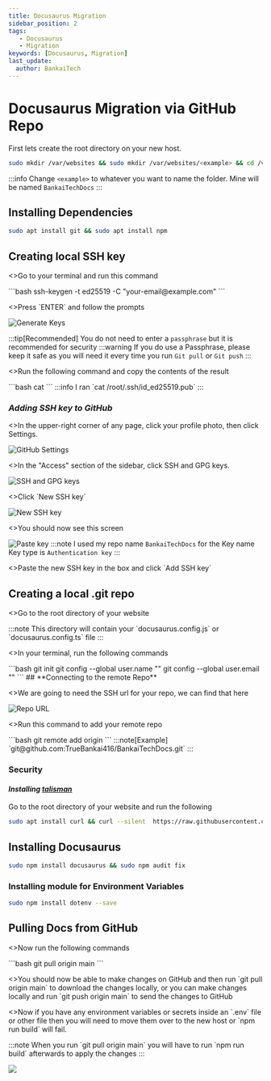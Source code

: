 ---
title: Docusaurus Migration
sidebar_position: 2
tags:
   - Docusaurus
   - Migration
keywords: [Docusaurus, Migration]
last_update:
  author: BankaiTech
---

# **Docusaurus Migration via GitHub Repo**

First lets create the root directory on your new host.
```bash
sudo mkdir /var/websites && sudo mkdir /var/websites/<example> && cd /var/websites/<example>
```
:::info
Change `<example>` to whatever you want to name the folder. Mine will be named `BankaiTechDocs`
:::

## **Installing Dependencies**
```bash
sudo apt install git && sudo apt install npm
```

## **Creating local SSH key**

<p>
<>Go to your terminal and run this command</>
</p>
```bash
ssh-keygen -t ed25519 -C "your-email@example.com"
```
<p>
<>Press `ENTER` and follow the prompts</>
</p>

![Generate Keys](/img/Docusaurus/Styling/generateKey.jpg)

:::tip[Recommended]
You do not need to enter a `passphrase` but it is recommended for security
:::warning
If you do use a Passphrase, please keep it safe as you will need it every time you run `Git pull` or `Git push`
:::

<p>
<>Run the following command and copy the contents of the result</>
</p>
```bash
cat <location of new ssh key>
```
:::info
I ran `cat /root/.ssh/id_ed25519.pub`
:::

### ***Adding SSH key to GitHub***
<p>
<>In the upper-right corner of any page, click your profile photo, then click Settings.</>
</p>

![GitHub Settings](/img/Docusaurus/Styling/githubSettings.png)

<p>
<>In the "Access" section of the sidebar, click SSH and GPG keys.</>
</p>

![SSH and GPG keys](/img/Docusaurus/Styling/sshKeys.jpg)

<p>
<>Click `New SSH key`</>
</p>

![New SSH key](/img/Docusaurus/Styling/NewSSHkey.png)

<p>
<>You should now see this screen</>
</p>

![Paste key](/img/Docusaurus/Styling/addKey.jpg)
:::note
I used my repo name `BankaiTechDocs` for the Key name\
Key type is `Authentication key`
:::

<p>
<>Paste the new SSH key in the box and click `Add SSH key`</>
</p>

## **Creating a local .git repo**

<p>
<>Go to the root directory of your website</>
</p>
:::note
This directory will contain your `docusaurus.config.js` or `docusaurus.config.ts` file
:::
<p>
<>In your terminal, run the following commands</>
</p>
```bash
git init
git config --global user.name "<USER_NAME>"
git config --global user.email "<USER_EMAIL>"
```
## **Connecting to the remote Repo**

<p>
<>We are going to need the SSH url for your repo, we can find that here</>
</p>

![Repo URL](/img/Docusaurus/Styling/sshUrl.jpg)

<p>
<>Run this command to add your remote repo</>
</p>
```bash
git remote add origin <SSh Repo URL>
```
:::note[Example]
`git@github.com:TrueBankai416/BankaiTechDocs.git`
:::

### **Security**

#### ***Installing [talisman](https://github.com/thoughtworks/talisman)***

Go to the root directory of your website and run the following
```bash
sudo apt install curl && curl --silent  https://raw.githubusercontent.com/thoughtworks/talisman/main/global_install_scripts/install.bash > /tmp/install_talisman.bash && /bin/bash /tmp/install_talisman.bash
```

## **Installing Docusaurus**
```bash
sudo npm install docusaurus && sudo npm audit fix
```
### **Installing module for Environment Variables**
```bash
sudo npm install dotenv --save
```

## **Pulling Docs from GitHub**

<p>
<>Now run the following commands</>
</p>
```bash
git pull origin main
```
<p>
<>You should now be able to make changes on GitHub and then run `git pull origin main` to download the changes locally, or you can make changes locally and run `git push origin main` to send the changes to GitHub</>
</p>

<p>
<>Now if you have any environment variables or secrets inside an `.env` file or other file then you will need to move them over to the new host or `npm run build` will fail.</>
</p>
:::note
When you run `git pull origin main` you will have to run `npm run build` afterwards to apply the changes
:::

<a href="https://www.buymeacoffee.com/BankaiTech"><img src="https://img.buymeacoffee.com/button-api/?text=Buy me a beer&emoji=🍺&slug=BankaiTech&button_colour=FFDD00&font_colour=000000&font_family=Cookie&outline_colour=000000&coffee_colour=ffffff" /></a>
